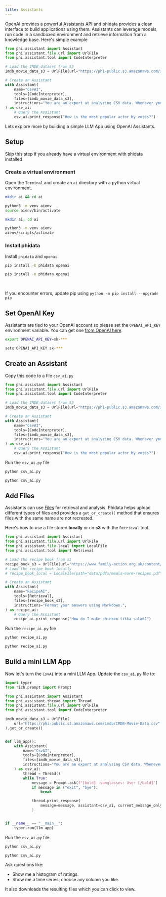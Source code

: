 ```yaml
---
title: Assistants
---
```


OpenAI provides a powerful [Assistants API](https://platform.openai.com/docs/assistants/overview) and phidata provides a clean interface to build applications using them. Assistants can leverage models, run code in a sandboxed environment and retrieve information from a knowledge base. Here's simple example

```python csv_ai.py
from phi.assistant import Assistant
from phi.assistant.file.url import UrlFile
from phi.assistant.tool import CodeInterpreter

# Load the IMDB dataset from S3
imdb_movie_data_s3 = UrlFile(url="https://phi-public.s3.amazonaws.com/imdb/IMDB-Movie-Data.csv").get_or_create()

# Create an Assistant
with Assistant(
    name="CsvAI",
    tools=[CodeInterpreter],
    files=[imdb_movie_data_s3],
    instructions="You are an expert at analyzing CSV data. Whenever you run an analysis, explain each step.",
) as csv_ai:
    # Query the Assistant
    csv_ai.print_response("How is the most popular actor by votes?")
```

Lets explore more by building a simple LLM App using OpenAI Assistants.

## Setup

<Tip>

Skip this step if you already have a virtual environment with phidata installed

</Tip>

### Create a virtual environment

Open the `Terminal` and create an `ai` directory with a python virtual environment.

<CodeGroup>

```bash Mac
mkdir ai && cd ai

python3 -m venv aienv
source aienv/bin/activate
```

```bash Windows
mkdir ai; cd ai

python3 -m venv aienv
aienv/scripts/activate
```

</CodeGroup>

### Install phidata

Install `phidata` and `openai`

<CodeGroup>

```bash Mac
pip install -U phidata openai
```

```bash Windows
pip install -U phidata openai
```

</CodeGroup>

<br />

<Note>

If you encounter errors, update pip using `python -m pip install --upgrade pip`

</Note>

## Set OpenAI Key

Assistants are tied to your OpenAI account so please set the `OPENAI_API_KEY` environment variable. You can get one [from OpenAI here](https://platform.openai.com/account/api-keys).

<CodeGroup>

```bash Mac
export OPENAI_API_KEY=sk-***
```

```bash Windows
setx OPENAI_API_KEY sk-***
```

</CodeGroup>

## Create an Assistant

Copy this code to a file `csv_ai.py`

```python csv_ai.py
from phi.assistant import Assistant
from phi.assistant.file.url import UrlFile
from phi.assistant.tool import CodeInterpreter

# Load the IMDB dataset from S3
imdb_movie_data_s3 = UrlFile(url="https://phi-public.s3.amazonaws.com/imdb/IMDB-Movie-Data.csv").get_or_create()

# Create an Assistant
with Assistant(
    name="CsvAI",
    tools=[CodeInterpreter],
    files=[imdb_movie_data_s3],
    instructions="You are an expert at analyzing CSV data. Whenever you run an analysis, explain each step.",
) as csv_ai:
    # Query the Assistant
    csv_ai.print_response("How is the most popular actor by votes?")
```

Run the `csv_ai.py` file

<CodeGroup>

```bash Mac
python csv_ai.py
```

```bash Windows
python csv_ai.py
```

</CodeGroup>

## Add Files

Assistants can use [Files](https://platform.openai.com/docs/api-reference/files) for retrieval and analysis. Phidata helps upload different types of files and provides a `get_or_create()` method that ensures files with the same name are not recreated.

Here's how to use a file stored **locally** or on **s3** with the `Retrieval` tool.

```python recipe_ai.py
from phi.assistant import Assistant
from phi.assistant.file.url import UrlFile
from phi.assistant.file.local import LocalFile
from phi.assistant.tool import Retrieval

# Load the recipe book from s3
recipe_book_s3 = UrlFile(url="https://www.family-action.org.uk/content/uploads/2019/07/meals-more-recipes.pdf").get_or_create()
# Load the recipe book locally
# recipe_book_local = LocalFile(path="data/pdfs/meals-more-recipes.pdf").get_or_create()

# Create an Assistant
with Assistant(
    name="RecipeAI",
    tools=[Retrieval],
    files=[recipe_book_s3],
    instructions="Format your answers using Markdown.",
) as recipe_ai:
    # Query the Assistant
    recipe_ai.print_response("How do I make chicken tikka salad?")
```

Run the `recipe_ai.py` file

<CodeGroup>

```bash Mac
python recipe_ai.py
```

```bash Windows
python recipe_ai.py
```

</CodeGroup>

## Build a mini LLM App

Now let's turn the `CsvAI` into a mini LLM App. Update the `csv_ai.py` file to:

```python csv_ai.py
import typer
from rich.prompt import Prompt

from phi.assistant import Assistant
from phi.assistant.thread import Thread
from phi.assistant.file.url import UrlFile
from phi.assistant.tool import CodeInterpreter

imdb_movie_data_s3 = UrlFile(
    url="https://phi-public.s3.amazonaws.com/imdb/IMDB-Movie-Data.csv"
).get_or_create()


def llm_app():
    with Assistant(
        name="CsvAI",
        tools=[CodeInterpreter],
        files=[imdb_movie_data_s3],
        instructions="You are an expert at analyzing CSV data. Whenever you run an analysis, explain each step.",
    ) as csv_ai:
        thread = Thread()
        while True:
            message = Prompt.ask(f"[bold] :sunglasses: User [/bold]")
            if message in ("exit", "bye"):
                break

            thread.print_response(
                message=message, assistant=csv_ai, current_message_only=True
            )


if __name__ == "__main__":
    typer.run(llm_app)
```

Run the `csv_ai.py` file.

<CodeGroup>

```bash Mac
python csv_ai.py
```

```bash Windows
python csv_ai.py
```

</CodeGroup>

Ask questions like:

- Show me a histogram of ratings.
- Show me a time series, choose any column you like.

It also downloads the resulting files which you can click to view.
